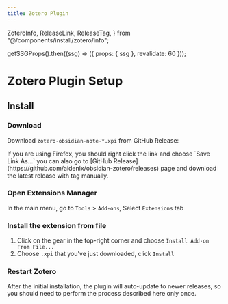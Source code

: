 ```yaml
---
title: Zotero Plugin
---
```


  ZoteroInfo,
  ReleaseLink,
  ReleaseTag,
} from "@/components/install/zotero/info";

  getSSGProps().then((ssg) => ({ props: { ssg }, revalidate: 60 }));

# Zotero Plugin Setup

<ZoteroInfo />

## Install

<Steps>

### Download

Download `zotero-obsidian-note-*.xpi` from GitHub Release: <ReleaseLink />

<Callout>
  If you are using Firefox, you should right click the link and choose `Save Link As...`
</Callout>

<Callout type="info">
  you can also go to [GitHub Release](https://github.com/aidenlx/obsidian-zotero/releases) page and download the latest release with tag <ReleaseTag /> manually.
</Callout>

### Open Extensions Manager

In the main menu, go to `Tools` > `Add-ons`, Select `Extensions` tab

### Install the extension from file

1. Click on the gear in the top-right corner and choose `Install Add-on From File...`
2. Choose `.xpi` that you've just downloaded, click `Install`

### Restart Zotero

</Steps>

<Callout type="info">
  After the initial installation, the plugin will auto-update to newer releases,
  so you should need to perform the process described here only once.
</Callout>
